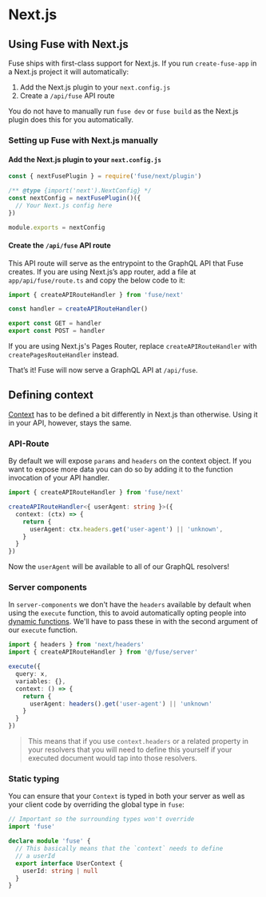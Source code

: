 
# Next.js

## Using Fuse with Next.js

Fuse ships with first-class support for Next.js. If you run `create-fuse-app` in a Next.js project it will automatically:

1. Add the Next.js plugin to your `next.config.js`
1. Create a `/api/fuse` API route

You do not have to manually run `fuse dev` or `fuse build` as the Next.js plugin does this for you automatically.

### Setting up Fuse with Next.js manually

#### Add the Next.js plugin to your `next.config.js`

```js
const { nextFusePlugin } = require('fuse/next/plugin')

/** @type {import('next').NextConfig} */
const nextConfig = nextFusePlugin()({
  // Your Next.js config here
})

module.exports = nextConfig
```

#### Create the `/api/fuse` API route

This API route will serve as the entrypoint to the GraphQL API that Fuse creates. If you are using Next.js’s app router, add a file at `app/api/fuse/route.ts` and copy the below code to it:

```ts
import { createAPIRouteHandler } from 'fuse/next'

const handler = createAPIRouteHandler()

export const GET = handler
export const POST = handler
```

<Callout type="info" emoji="📄">
  If you are using Next.js's Pages Router, replace <code>createAPIRouteHandler</code> with <code>createPagesRouteHandler</code> instead.
</Callout>

That’s it! Fuse will now serve a GraphQL API at `/api/fuse`.

## Defining context

[Context](/docs/basics/context) has to be defined a bit differently in Next.js than otherwise. Using it in your API, however, stays the same.

### API-Route

By default we will expose `params` and `headers` on the context object. If you want to expose more data you can do so by
adding it to the function invocation of your API handler.

```ts
import { createAPIRouteHandler } from 'fuse/next'

createAPIRouteHandler<{ userAgent: string }>({
  context: (ctx) => {
    return {
      userAgent: ctx.headers.get('user-agent') || 'unknown',
    }
  }
})
```

Now the `userAgent` will be available to all of our GraphQL resolvers!

### Server components

In `server-components` we don't have the `headers` available by default when using the `execute` function, this
to avoid automatically opting people into [dynamic functions](https://nextjs.org/docs/app/building-your-application/rendering/server-components#dynamic-functions).
We'll have to pass these in with the second argument of our `execute` function.

```ts
import { headers } from 'next/headers'
import { createAPIRouteHandler } from '@/fuse/server'

execute({
  query: x,
  variables: {},
  context: () => {
    return {
      userAgent: headers().get('user-agent') || 'unknown'
    }
  } 
})
```

> This means that if you use `context.headers` or a related property in your resolvers that you will need to define this yourself
> if your executed <Explain term='documents'>document</Explain> would tap into those resolvers.

### Static typing

You can ensure that your `Context` is typed in both your server
as well as your client code by overriding the global type in `fuse`:

```ts
// Important so the surrounding types won't override
import 'fuse'

declare module 'fuse' {
  // This basically means that the `context` needs to define
  // a userId
  export interface UserContext {
    userId: string | null
  }
}
```